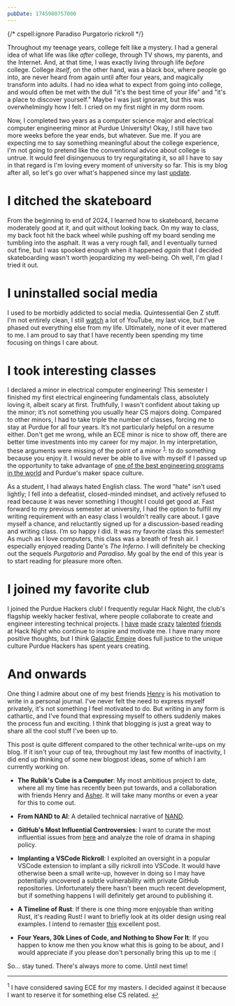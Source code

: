 ```yaml
---
pubDate: 1745980757000
---
```


{/* cspell:ignore Paradiso Purgatorio rickroll */}

Throughout my teenage years, college felt like a mystery. I had a general idea of what life was like *after* college, through TV shows, my parents, and the Internet. And, at that time, I was exactly living through life *before* college. College *itself*, on the other hand, was a black box, where people go into, are never heard from again until after four years, and magically transform into adults. I had no idea what to expect from going into college, and would often be met with the dull "it's the best time of your life" and "it's a place to discover yourself." Maybe I was just ignorant, but this was overwhelmingly how I felt. I cried on my first night in my dorm room.

Now, I completed two years as a computer science major and electrical computer engineering minor at Purdue University! Okay, I still have two more weeks before the year ends, but whatever. Sue me. If you are expecting me to say something meaningful about the college experience, I'm not going to pretend like the conventional advice about college is untrue. It would feel disingenuous to try regurgitating it, so all I have to say in that regard is I'm loving every moment of university so far. This is my blog after all, so let's go over what's happened since my last [update](../hello-world/).

# I ditched the skateboard

From the beginning to end of 2024, I learned how to skateboard, became moderately good at it, and quit without looking back. On my way to class, my back foot hit the back wheel while pushing off my board sending me tumbling into the asphalt. It was a very rough fall, and I eventually turned out fine, but I was spooked enough when it happened *again* that I decided skateboarding wasn't worth jeopardizing my well-being. Oh well, I'm glad I tried it out.

# I uninstalled social media

I used to be morbidly addicted to social media. Quintessential Gen Z stuff. I'm not entirely clean, I still [watch](/media) a lot of YouTube, my last vice, but I've phased out everything else from my life. Ultimately, none of it ever mattered to me. I am proud to say that I have recently been spending my time focusing on things I care about.

# I took interesting classes

I declared a minor in electrical computer engineering! This semester I finished my first electrical engineering fundamentals class, absolutely loving it, albeit scary at first. Truthfully, I wasn't confident about taking up the minor; it’s not something you usually hear CS majors doing. Compared to other minors, I had to take triple the number of classes, forcing me to stay at Purdue for all four years. It’s not particularly helpful on a resume either. Don't get me wrong, while an ECE minor is nice to show off, there are better time investments into my career for my major. In my interpretation, these arguments were missing of the point of a minor <sup id="1-back"><a href="#1">1</a></sup>: to do something because you enjoy it. I would never be able to live with myself if I passed up the opportunity to take advantage of [one of the best engineering programs in the world](https://engineering.purdue.edu/Engr) and Purdue's maker space culture.

<ContentImage
    src={audioAmplifier}
    alt="A picture of an audio equalizer circuit"
    desc="I made an audio equalizer circuit!"
    width="500"
/>

As a student, I had always hated English class. The word "hate" isn't used lightly; I fell into a defeatist, closed-minded mindset, and actively refused to read because it was never something I thought I could get good at. Fast forward to my previous semester at university, I had the option to fulfill my writing requirement with an easy class I wouldn't really care about. I gave myself a chance, and reluctantly signed up for a discussion-based reading and writing class. I’m so happy I did. It was my favorite class this semester! As much as I love computers, this class was a breath of fresh air. I especially enjoyed reading Dante's *The Inferno*. I will definitely be checking out the sequels *Purgatorio* and *Paradiso*. My goal by the end of this year is to start reading for pleasure more often.

# I joined my favorite club

<ContentImage
    src={purdueHackersPassport}
    alt="A picture of a hand-made passport"
    width="1250"
    desc="My hand-crafted Purdue Hackers passport"
/>

I joined the Purdue Hackers club! I frequently regular Hack Night, the club's flagship weekly hacker festival, where people collaborate to create and engineer interesting technical projects. [I](https://ersei.net/) [have](https://blog.vashishtha.in/) [made](https://kasad.com/) [crazy](https://ericswpark.com/) [talented](https://inx.moe/) [friends](https://www.rayhanadev.com/) at Hack Night who continue to inspire and motivate me. I have many more positive thoughts, but I think [Galactic Empire](https://blog.purduehackers.com/posts/galactic-empire) does full justice to the unique culture Purdue Hackers has spent years creating.

<ContentVideo
    src={robotArm}
    width="400"
    desc="<a href=https://fizzyapple12.com/>Hazel</a> rescued an abandoned industrial robot arm from the flooded swamps of Florida, brought it to Hack Night, and actually managed to get it working"
/>

# And onwards

One thing I admire about one of my best friends [Henry](https://hrovnyak.gitlab.io/) is his motivation to write in a personal journal. I've never felt the need to express myself privately, it's not something I feel motivated to do. But writing in any form is cathartic, and I've found that expressing myself to others suddenly makes the process fun and exciting. I think that blogging is just a great way to share all the cool stuff I've been up to.

This post is quite different compared to the other technical write-ups on my blog. If it isn't your cup of tea, throughout my last few months of inactivity, I did end up thinking of some new blogpost ideas, some of which I am currently working on.

- **The Rubik's Cube is a Computer**: My most ambitious project to date, where all my time has recently been put towards, and a collaboration with friends Henry and [Asher](https://thegraycuber.github.io/). It will take many months or even a year for this to come out.

- **From NAND to AI**: A detailed technical narrative of [NAND](https://github.com/ArhanChaudhary/NAND).

- **GitHub's Most Influential Controversies**: I want to curate the most influential issues from [here](https://github.com/neodrama/github-drama?tab=readme-ov-file) and analyze the role of drama in shaping policy.

- **Implanting a VSCode Rickroll**: I exploited an oversight in a popular VSCode extension to implant a silly rickroll into VSCode. It would have otherwise been a small write-up, however in doing so I may have potentially uncovered a subtle vulnerability with private GitHub repositories. Unfortunately there hasn't been much recent development, but if something happens I will definitely get around to publishing it.

- **A Timeline of Rust**: If there is one thing more enjoyable than writing Rust, it's reading Rust! I want to briefly look at its older design using real examples. I intend to remaster [this](https://www.ncameron.org/blog/rust-through-the-ages/) excellent post.

- **Four Years, 30k Lines of Code, and Nothing to Show For It**: If you happen to know me then you know what this is going to be about, and I would appreciate if you please don't personally bring this up to me :(

So... stay tuned. There's always more to come. Until next time!

<hr />

<sup id="1">1</sup> I have considered saving ECE for my masters. I decided against it because I want to reserve it for something else CS related. <a href="#1-back" class="back-arrow">↩</a>
